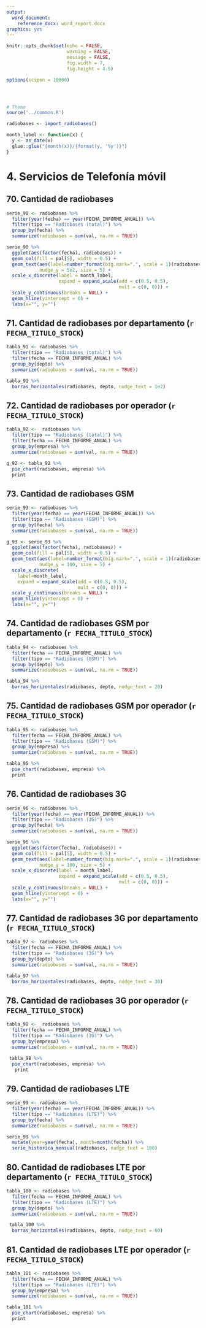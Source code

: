 ```yaml
---
output:
  word_document:
    reference_docx: word_report.docx
graphics: yes
---
```


```r
knitr::opts_chunk$set(echo = FALSE, 
                      warning = FALSE,
                      message = FALSE,
                      fig.width = 7, 
                      fig.height = 4.5)

options(scipen = 10000)




# Theme
source('../common.R')

radiobases <- import_radiobases()

month_label <- function(x) {
  y <- as_date(x)
  glue::glue("{month(x)}/{format(y, '%y')}")
}


```


# 4. Servicios de Telefonía móvil

## 70. Cantidad de radiobases
```r
serie_90 <- radiobases %>% 
  filter(year(fecha) == year(FECHA_INFORME_ANUAL)) %>% 
  filter(tipo == "Radiobases (total)") %>% 
  group_by(fecha) %>% 
  summarize(radiobases = sum(val, na.rm = TRUE))

serie_90 %>% 
  ggplot(aes(factor(fecha), radiobases)) +
  geom_col(fill = pal[5], width = 0.5) + 
  geom_text(aes(label=number_format(big.mark=".", scale = 1)(radiobases)), 
            nudge_y = 5e2, size = 5) +
  scale_x_discrete(label = month_label,
                   expand = expand_scale(add = c(0.5, 0.5),
                                         mult = c(0, 0))) +
  scale_y_continuous(breaks = NULL) +
  geom_hline(yintercept = 0) +
  labs(x="", y="")
```




## 71. Cantidad de radiobases por departamento (`r FECHA_TITULO_STOCK`)
```r
tabla_91 <- radiobases %>% 
  filter(tipo == "Radiobases (total)") %>% 
  filter(fecha == FECHA_INFORME_ANUAL) %>% 
  group_by(depto) %>% 
  summarize(radiobases = sum(val, na.rm = TRUE))

tabla_91 %>% 
  barras_horizontales(radiobases, depto, nudge_text = 1e2)
```

## 72. Cantidad de radiobases por operador (`r FECHA_TITULO_STOCK`)

```r
tabla_92 <-  radiobases %>% 
  filter(tipo == "Radiobases (total)") %>% 
  filter(fecha == FECHA_INFORME_ANUAL) %>% 
  group_by(empresa) %>% 
  summarize(radiobases = sum(val, na.rm = TRUE))

g_92 <- tabla_92 %>% 
  pie_chart(radiobases, empresa) %>% 
  print
```







## 73. Cantidad de radiobases GSM

```r
serie_93 <- radiobases %>% 
  filter(year(fecha) == year(FECHA_INFORME_ANUAL)) %>% 
  filter(tipo == "Radiobases (GSM)") %>% 
  group_by(fecha) %>% 
  summarize(radiobases = sum(val, na.rm = TRUE))

g_93 <- serie_93 %>% 
  ggplot(aes(factor(fecha), radiobases)) +
  geom_col(fill = pal[5], width = 0.5) + 
  geom_text(aes(label=number_format(big.mark=".", scale = 1)(radiobases)), 
            nudge_y = 100, size = 5) +
  scale_x_discrete(
    label=month_label,
    expand = expand_scale(add = c(0.5, 0.5),
                          mult = c(0, 0))) +
  scale_y_continuous(breaks = NULL) +
  geom_hline(yintercept = 0) +
  labs(x="", y="")
```

## 74. Cantidad de radiobases GSM por departamento (`r FECHA_TITULO_STOCK`)

```r
tabla_94 <- radiobases %>% 
  filter(fecha == FECHA_INFORME_ANUAL) %>% 
  filter(tipo == "Radiobases (GSM)") %>% 
  group_by(depto) %>% 
  summarize(radiobases = sum(val, na.rm = TRUE))

tabla_94 %>% 
  barras_horizontales(radiobases, depto, nudge_text = 20)
```







## 75. Cantidad de radiobases GSM por operador (`r FECHA_TITULO_STOCK`)

```r
tabla_95 <- radiobases %>% 
  filter(fecha == FECHA_INFORME_ANUAL) %>% 
  filter(tipo == "Radiobases (GSM)") %>% 
  group_by(empresa) %>% 
  summarize(radiobases = sum(val, na.rm = TRUE))

tabla_95 %>% 
  pie_chart(radiobases, empresa) %>% 
  print
```


## 76. Cantidad de radiobases 3G

```r
serie_96 <- radiobases %>% 
  filter(year(fecha) == year(FECHA_INFORME_ANUAL)) %>% 
  filter(tipo == "Radiobases (3G)") %>% 
  group_by(fecha) %>% 
  summarize(radiobases = sum(val, na.rm = TRUE))

serie_96 %>% 
  ggplot(aes(factor(fecha), radiobases)) +
  geom_col(fill = pal[5], width = 0.5) + 
  geom_text(aes(label=number_format(big.mark=".", scale = 1)(radiobases)), 
            nudge_y = 100, size = 5) +
  scale_x_discrete(label = month_label, 
                   expand = expand_scale(add = c(0.5, 0.5),
                                         mult = c(0, 0))) +
  scale_y_continuous(breaks = NULL) +
  geom_hline(yintercept = 0) +
  labs(x="", y="")
```







## 77. Cantidad de radiobases 3G por departamento (`r FECHA_TITULO_STOCK`)

```r
tabla_97 <- radiobases %>% 
  filter(fecha == FECHA_INFORME_ANUAL) %>% 
  filter(tipo == "Radiobases (3G)") %>% 
  group_by(depto) %>% 
  summarize(radiobases = sum(val, na.rm = TRUE))

tabla_97 %>% 
  barras_horizontales(radiobases, depto, nudge_text = 30)
```

## 78. Cantidad de radiobases 3G por operador (`r FECHA_TITULO_STOCK`)

```r
tabla_98 <-  radiobases %>% 
  filter(fecha == FECHA_INFORME_ANUAL) %>% 
  filter(tipo == "Radiobases (3G)") %>% 
  group_by(empresa) %>% 
  summarize(radiobases = sum(val, na.rm = TRUE)) 

 tabla_98 %>% 
  pie_chart(radiobases, empresa) %>% 
   print
```







## 79. Cantidad de radiobases LTE

```r
serie_99 <- radiobases %>% 
  filter(year(fecha) == year(FECHA_INFORME_ANUAL)) %>% 
  filter(tipo == "Radiobases (LTE)") %>% 
  group_by(fecha) %>% 
  summarize(radiobases = sum(val, na.rm = TRUE))

serie_99 %>% 
  mutate(year=year(fecha), month=month(fecha)) %>% 
  serie_historica_mensual(radiobases, nudge_text = 100)
```

## 80. Cantidad de radiobases LTE por departamento (`r FECHA_TITULO_STOCK`)
```r
tabla_100 <- radiobases %>% 
  filter(fecha == FECHA_INFORME_ANUAL) %>% 
  filter(tipo == "Radiobases (LTE)") %>% 
  group_by(depto) %>% 
  summarize(radiobases = sum(val, na.rm = TRUE))

 tabla_100 %>% 
  barras_horizontales(radiobases, depto, nudge_text = 60)
```








## 81. Cantidad de radiobases LTE por operador (`r FECHA_TITULO_STOCK`)

```r
tabla_101 <- radiobases %>% 
  filter(fecha == FECHA_INFORME_ANUAL) %>% 
  filter(tipo == "Radiobases (LTE)") %>% 
  group_by(empresa) %>% 
  summarize(radiobases = sum(val, na.rm = TRUE))

tabla_101 %>% 
  pie_chart(radiobases, empresa) %>% 
  print
```


